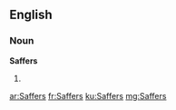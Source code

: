 ==English==

===Noun===
'''Saffers'''

# {{slang}} {{plural of|[[Saffer]]}}

[[ar:Saffers]]
[[fr:Saffers]]
[[ku:Saffers]]
[[mg:Saffers]]